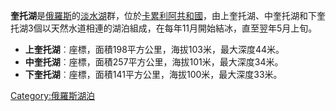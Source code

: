 {{Infobox lake
 | lake_name = 中奎托湖<br>Среднее Куйто<br>Keski-Kuittijärvi
 | image_lake = 
 | caption_lake = 
 | image_bathymetry = 
 | caption_bathymetry = 
 | location = [[卡累利阿共和國|卡累利阿共和國]]
 | coords = {{Coord|65.1333333|N|31.25|E|type:waterbody_region:RU|display=inline,title}}
 | type = 
 | inflow = 
 | outflow = 
 | catchment = 
 | basin_countries = {{RUS}}
 | length = 
 | width = 
 | area = 257 km²
 | depth = 
 | max-depth = 34 m
 | volume = 
 | residence_time = 
 | shore = 
 | elevation = 101 m
 | islands = 
 | cities = 
}}
'''奎托湖'''是[[俄羅斯|俄羅斯]]的[[淡水湖|淡水湖]]群，位於[[卡累利阿共和國|卡累利阿共和國]]，由上奎托湖、中奎托湖和下奎托湖3個以天然水道相連的湖泊組成，在每年11月開始結冰，直至翌年5月上旬。

*'''上奎托湖'''︰座標{{Coord|65|3|N|30|45|E}}，面積198平方公里，海拔103米，最大深度44米。
*'''中奎托湖'''︰座標{{Coord|65|8|N|31|15|E}}，面積257平方公里，海拔101米，最大深度34米。
*'''下奎托湖'''︰座標{{Coord|64|56|N|31|45|E}}，面積141平方公里，海拔100米，最大深度33米。

[[Category:俄羅斯湖泊|Category:俄羅斯湖泊]]

{{Russia-geo-stub}}